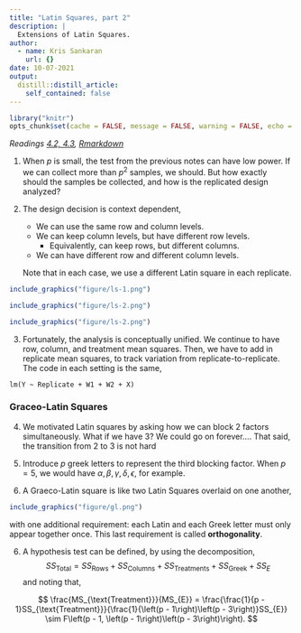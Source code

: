 ```yaml
---
title: "Latin Squares, part 2"
description: |
  Extensions of Latin Squares.
author:
  - name: Kris Sankaran
    url: {}
date: 10-07-2021
output:
  distill::distill_article:
    self_contained: false
---
```


```r
library("knitr")
opts_chunk$set(cache = FALSE, message = FALSE, warning = FALSE, echo = FALSE)
```

_Readings [4.2, 4.3](https://www.wiley.com/en-us/Design+and+Analysis+of+Experiments%2C+10th+Edition-p-9781119492443#content-section), [Rmarkdown](https://github.com/krisrs1128/stat424_f21/blob/main/_posts/2021-08-06-week5-5/week5-5.Rmd)_

1. When $p$ is small, the test from the previous notes can have low power. If we
can collect more than $p^2$ samples, we should. But how exactly should the
samples be collected, and how is the replicated design analyzed?

2. The design decision is context dependent,
    * We can use the same row and column levels.
    * We can keep column levels, but have different row levels.
        * Equivalently, can keep rows, but different columns.
    * We can have different row and different column levels.
    
    Note that in each case, we use a different Latin square in each replicate.
  
```r
include_graphics("figure/ls-1.png")
```

```r
include_graphics("figure/ls-2.png")
```
```r
include_graphics("figure/ls-2.png")
```

3. Fortunately, the analysis is conceptually unified. We continue to have row,
column, and treatment mean squares. Then, we have to add in replicate mean squares, to
track variation from replicate-to-replicate. The code in each setting is the same,

```
lm(Y ~ Replicate + W1 + W2 + X)
```

### Graceo-Latin Squares

4. We motivated Latin squares by asking how we can block 2 factors
simultaneously. What if we have 3? We could go on forever…. That said, the
transition from 2 to 3 is not hard

4. Introduce $p$ greek letters to represent the third blocking factor. When
$p=5$, we would have $\alpha, \beta, \gamma, \delta, \epsilon$, for example.

5. A Graeco-Latin square is like two Latin Squares overlaid on one another,

```r
include_graphics("figure/gl.png")
```

with one additional requirement: each Latin and each Greek letter must only
appear together once. This last requirement is called __orthogonality__.

6. A hypothesis test can be defined, by using the decomposition,
$$
SS_{\text{Total}} = SS_{\text{Rows}} + SS_{\text{Columns}} + SS_{\text{Treatments}} + SS_{\text{Greek}} + 
SS_{E}
$$
  and noting that,

$$
\frac{MS_{\text{Treatment}}}{MS_{E}} = \frac{\frac{1}{p - 1}SS_{\text{Treatment}}}{\frac{1}{\left(p - 1\right)\left(p - 3\right)}SS_{E}} \sim F\left(p - 1, \left(p - 1\right)\left(p - 3\right)\right).
$$
